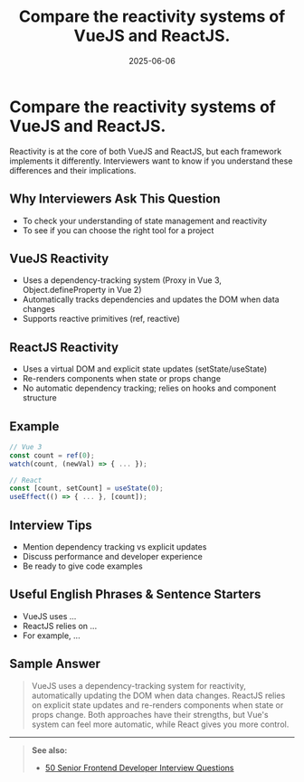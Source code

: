 ﻿---
title: 'Compare the reactivity systems of VueJS and ReactJS.'
date: '2025-06-06'
tags: ['interview', 'vuejs', 'reactjs', 'reactivity']
draft: false
summary: 'A comparison of the reactivity systems in VueJS and ReactJS, with examples and interview tips.'
authors: ['default']
layout: PostSimple
---

# Compare the reactivity systems of VueJS and ReactJS.

Reactivity is at the core of both VueJS and ReactJS, but each framework implements it differently. Interviewers want to know if you understand these differences and their implications.

## Why Interviewers Ask This Question

- To check your understanding of state management and reactivity
- To see if you can choose the right tool for a project

## VueJS Reactivity

- Uses a dependency-tracking system (Proxy in Vue 3, Object.defineProperty in Vue 2)
- Automatically tracks dependencies and updates the DOM when data changes
- Supports reactive primitives (ref, reactive)

## ReactJS Reactivity

- Uses a virtual DOM and explicit state updates (setState/useState)
- Re-renders components when state or props change
- No automatic dependency tracking; relies on hooks and component structure

## Example

```js
// Vue 3
const count = ref(0);
watch(count, (newVal) => { ... });

// React
const [count, setCount] = useState(0);
useEffect(() => { ... }, [count]);
```

## Interview Tips

- Mention dependency tracking vs explicit updates
- Discuss performance and developer experience
- Be ready to give code examples

## Useful English Phrases & Sentence Starters

- VueJS uses ...
- ReactJS relies on ...
- For example, ...

## Sample Answer

> VueJS uses a dependency-tracking system for reactivity, automatically updating the DOM when data changes. ReactJS relies on explicit state updates and re-renders components when state or props change. Both approaches have their strengths, but Vue's system can feel more automatic, while React gives you more control.

---

> **See also:**
>
> - [50 Senior Frontend Developer Interview Questions](./50-frontend-senior-interview-questions)
